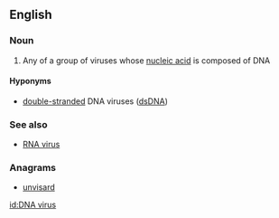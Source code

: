 ==English==

===Noun===
{{wikipedia}}
{{en-noun|head=[[DNA]] [[virus]]|es}}

# Any of a group of viruses whose [[nucleic acid]] is composed of DNA

====Hyponyms====
* [[double-stranded]] DNA viruses ([[dsDNA]])

===See also===
* [[RNA virus]]

===Anagrams===
* [[unvisard#English|unvisard]]

[[id:DNA virus]]